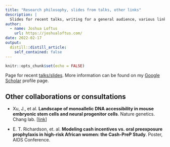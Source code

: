 ```yaml
---
title: "Research philosophy, slides from talks, other links"
description: |
  Slides for recent talks, writing for a general audience, various links, and an explanation of the high level goals and motivations of my research.
author:
  - name: Joshua Loftus
    url: https://joshualoftus.com/
date: 2022-02-17
output:
  distill::distill_article:
    self_contained: false
---
```


```r
knitr::opts_chunk$set(echo = FALSE)
```

Page for recent [talks/slides](../../talks.html). More information can be found on my [Google Scholar](https://scholar.google.com/citations?user=SIbr3XUAAAAJ) profile page.

## Other collaborations or consultations

-   Xu, J., et al. **Landscape of monoallelic DNA accessibility in mouse embryonic stem cells and neural progenitor cells**. Nature genetics. Chang lab. \[[link](https://www.nature.com/articles/ng.3769)\]

-   E. T. Richardson, et. al. **Modeling cash incentives vs. oral preexposure prophylaxis in high-risk African women: the Cash-PreP Study**. Poster, AIDS Conference.
